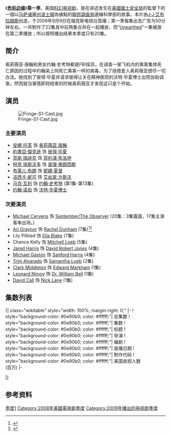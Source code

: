 {{Link style|time=2015-12-13T12:48:04+00:00}}
{{Infobox television season
 |bgcolour = #0e90b0
 |fgcolour = #ffffff
 |season_name = 《危机边缘》第一季
 |eng_name = {{lang|en|''Fringe'' (Season 1)}}
 |show_name = [[危机边缘|危机边缘]]
 |image = [[File:Fringe_S1_Poster.jpg|250px]]
 |caption = 第一季海报
 |country = 美国
 |network = [[福克斯廣播公司|FOX]]
 |region_1 = {{Start date|2009|9|8}}
 |region_2 = {{Start date|2009|9|28}}
 |region_4 = {{Start date|2009|9|30}}
 |region_A = {{Start date|2009|9|8}}
 |region_B = {{Start date|2009|9|28}}
 |first_aired = {{Start date|2008|9|9}}
 |last_aired = {{End date|2009|5|12}}
 |num_episodes = 20
 |next_season = [[危机边缘_(第二季)|第二季]]
 |episode_list = [[危机边缘各集列表|危机边缘各集列表]]
}}
《'''[[危机边缘|危机边缘]]'''》'''第一季'''，美国[[科幻|科幻]][[电视剧|电视剧]]，是在讲述发生在[[美國|美國]][[國土安全局|國土安全局]]的監督下的一個以[[马萨诸塞州|马萨诸塞州]][[波士頓|波士頓]]為據點的[[聯邦調查局|聯邦調查局]]邊緣科學部的故事。本片由[[J·J·艾布拉姆斯|J·J·艾布拉姆斯]]创造，于2008年9月9日在福克斯电视台首播；第一季每集出去广告为50分钟左右，一共制作了22集其中前两集合并在一起播放，而“[[:en:Unearthed_(Fringe)|Unearthed]]”一集被放在第二季播放；所以按照播出结果本季度只有20集。

== 简介 ==
奥莉薇亚·唐翰和男友约翰·史考特都是FBI探员，在调查一架飞机内的乘客集体死亡原因的过程中约翰染上同死亡乘客一样的病毒，为了拯救爱人奥莉薇亚想尽一切办法。她找到了彼得·毕夏并请求彼得让关在精神医院的沃特·毕夏博士出院协助调查。然而就当事情即将结束的时候奥莉薇亚才发现这只是个开始。

== 演员 ==
{{See also|危机边缘角色列表}}
[[File:Fringe-S1-Cast.jpg|thumb]]
=== 主要演员 ===
* [[安娜·托芙|安娜·托芙]] 饰 [[:en:Olivia_Dunham|奥莉薇亚·唐翰]]
* [[約書亞·傑克遜|約書亞·傑克遜]] 饰 [[:en:Peter_Bishop|彼得·毕夏]]
* [[:en:Lance_Reddick|蓝斯·瑞迪克]] 饰 [[:en:List_of_Fringe_characters#Phillip_Broyles|菲利浦·布洛伊]]
* [[:en:Kirk_Acevedo|柯克·埃斯沃多]] 饰 [[:en:List_of_Fringe_characters#Charlie_Francis|查理·弗朗西斯]]
* [[:en:Blair_Brown|布莱儿·布朗]] 饰 [[:en:List_of_Fringe_characters#Nina_Sharp|妮娜·夏普]]
* [[:en:Jasika_Nicole|洁西卡·妮可]] 饰 [[:en:List_of_Fringe_characters#Astrid_Farnsworth|艾丝翠·方斯沃]]
* [[:en:Mark_Valley|马克·瓦利]] 饰 [[:en:List_of_Fringe_characters#John_Scott|约翰·史考特]] (第1集-第13集)
* [[:en:John_Noble|约翰·诺伯]] 饰 [[:en:Walter_Bishop_(Fringe)|沃特·毕夏博士]]

=== 次要演员 ===
* [[Michael_Cerveris|Michael Cerveris]] 饰 [[List_of_Fringe_characters#September_(The_Observer)|September/The Observer]] (20集：3集露面，17集主演客串出场。)
* [[Ari_Graynor|Ari Graynor]] 饰 [[List_of_Fringe_characters#Rachel_Dunham|Rachel Dunham]] (7集)<ref>{{cite web |url=http://www.buddytv.com/articles/fringe/fringe-ari-graynor-joins-the-c-24957.aspx |title=Fringe: Ari Graynor Joins the Cast, Plus Preview of "Safe" |first=Kris |last=De Leon |publisher=[[BuddyTV|BuddyTV]] |date=2008-12-02 |accessdate=2011-06-25 |archive-url=https://web.archive.org/web/20101105191507/http://www.buddytv.com/articles/fringe/fringe-ari-graynor-joins-the-c-24957.aspx |archive-date=2010-11-05 |dead-url=yes }}</ref><ref>{{cite news |url = http://insidetv.ew.com/2009/04/09/ask-ausiello-1-2/ |title = Ask Ausiello: Spoilers on 'NCIS,' 'House,' 'Grey's,' 'Numb3rs,' 'Fringe,' 'Melrose Place,' and more! |first = Michael |last = Ausiello |date = 2009-04-09 |accessdate = 2011-06-25 |work = [[Entertainment_Weekly|Entertainment Weekly]] |archive-date = 2011-06-25 |archive-url = https://web.archive.org/web/20110625171750/http://insidetv.ew.com/2009/04/09/ask-ausiello-1-2/ |dead-url = no }}</ref>
* Lily Pilblad 饰 [[List_of_Fringe_characters#Ella_Blake|Ella Blake]] (7集)
* Chance Kelly 饰 [[List_of_Fringe_characters#Mitchell_Loeb|Mitchell Loeb]] (5集)
* [[Jared_Harris|Jared Harris]] 饰 [[List_of_Fringe_characters#David_Robert_Jones|David Robert Jones]] (4集)
* [[Michael_Gaston|Michael Gaston]] 饰 [[List_of_Fringe_characters#Sanford_Harris|Sanford Harris]] (4集)
* [[Trini_Alvarado|Trini Alvarado]] 饰 [[List_of_Fringe_characters#Samantha_Loeb|Samantha Loeb]] (2集)
* [[克拉克·米德爾頓|Clark Middleton]] 饰 [[List_of_Fringe_characters#Edward_Markham|Edward Markham]] (1集)
* [[Leonard_Nimoy|Leonard Nimoy]] 饰 [[List_of_Fringe_characters#William_Bell|Dr. William Bell]] (1集)
* [[David_Call|David Call]] 饰 [[List_of_Fringe_characters#Nick_Lane|Nick Lane]] (1集)

== 集数列表 ==
{{See also|危机边缘各集列表}}
<onlyinclude>{| class="wikitable" style="width: 100%; margin-right: 0;"
|-
! style="background-color: #0e90b0; color: #ffffff;"| 总集数
! style="background-color: #0e90b0; color: #ffffff;"| 集数
! style="background-color: #0e90b0; color: #ffffff;"| 标题
! style="background-color: #0e90b0; color: #ffffff;"| 导演
! style="background-color: #0e90b0; color: #ffffff;"| 编剧
! style="background-color: #0e90b0; color: #ffffff;"| 首播日期
! style="background-color: #0e90b0; color: #ffffff;"| 制作代码
! style="background-color: #0e90b0; color: #ffffff;"| 美国收视人数<br>(百万)
|-
{{Episode list/sublist|危機邊緣各集列表
 |EpisodeNumber = 1
 |EpisodeNumber2 = 1
 |Title = [[:en:Pilot_(Fringe)|Pilot]]
 |DirectedBy = [[:en:Alex_Graves|Alex Graves]]
 |WrittenBy = [[:en:J._J._Abrams|J.J.Abrams]] & [[:en:Alex_Kurtzman|Alex Durtzman]] & [[:en:Roberto_Orci|Roverto Orci]]
 |OriginalAirDate = {{Start date|2008|9|9}}
 |ProdCode = 276038
 |Aux4 = 9.13<ref>{{cite web |url=http://tvbythenumbers.zap2it.com/2008/09/17/top-fox-primetime-shows-september-8-14/5139 |title=Top Fox Primetime Shows, September 8–14 |first=Bill |last=Gorman |work=TV by the Numbers |date=September 17, 2008 |accessdate=December 5, 2008 |deadurl=yes |archiveurl=https://web.archive.org/web/20120126120358/http://tvbythenumbers.zap2it.com/2008/09/17/top-fox-primetime-shows-september-8-14/5139/ |archivedate=2012年1月26日 }}</ref>
 |ShortSummary =Boston Logan机场的一架飞机内的全部乘客離奇死亡，调查过程中FBI探员Olivia Dunham的男友John Scott也染上了这种病毒，Olivia去寻找Perter Bishop請他把Walter Bishop博士从医院中带出来研制解药，成功的救活了John；然而Olivia发现John和研制毒品的人有关联，全员逮捕John的时候发生车祸，John死前留下问题望Olivia仔细思考。
 |LineColor = 0e90b0
}}
{{Episode list/sublist|危機邊緣各集列表
 |EpisodeNumber = 2
 |EpisodeNumber2 = 2
 |Title = [[:en:The_Same_Old_Story_(Fringe)|The Same Old Story]]
 |DirectedBy = [[:en:Paul_A._Edwards|Paul Edwards]]
 |WrittenBy = [[:en:Jeff_Pinkner|Jeff Pinker]] & J. J. Abrams & Alex Kurtzman & Roberto Orci
 |OriginalAirDate = {{Start date|2008|9|16}}
 |ProdCode = 3T7651
 |Aux4 = 13.27<ref>{{cite web |url=http://tvbythenumbers.zap2it.com/2008/09/23/top-fox-primetime-shows-september-15-21/5291 |title=Top Fox Primetime Shows, September 15–21 |first=Bill |last=Gorman |work=TV by the Numbers |date=September 23, 2008 |accessdate=December 5, 2008 |deadurl=yes |archiveurl=https://web.archive.org/web/20120124175547/http://tvbythenumbers.zap2it.com/2008/09/23/top-fox-primetime-shows-september-15-21/5291/ |archivedate=2012年1月24日 }}</ref>
 |ShortSummary =联邦调查局接到一个离奇案子，上司Phillip Broyles让Olivia Dunham和Bishop父子来调查；一个女子在医院刚刚产下一名婴儿并死亡，然而死前她否认自己怀孕而且产下的婴儿不久便老死；调查后发现此案和之前受害者中央内分泌腺被切除的案件有关，经过调查分析发现凶手是一个生长老化十分快速的人，因此需要中央内分泌腺来防止衰老。
 |LineColor = 0e90b0
}}
{{Episode list/sublist|危機邊緣各集列表
 |EpisodeNumber = 3
 |EpisodeNumber2 = 3
 |Title = [[:en:The_Ghost_Network_(Fringe)|The Ghost Network]]
 |DirectedBy = [[:en:Fred_Toye|Frederick E. O. Toye]]
 |WrittenBy = [[:en:David_H._Goodman|David H.Goodman]] & J. R. Orci
 |OriginalAirDate = {{Start date|2008|9|23}}
 |ProdCode = 3T7652
 |Aux4 = 9.42<ref>{{cite web |url=http://tvbythenumbers.zap2it.com/2008/09/30/top-fox-primetime-shows-september-22-28/5421 |title=Top Fox Primetime Shows, September 22–28 |first=Bill |last=Gorman |work=TV by the Numbers |date=September 30, 2008 |accessdate=December 5, 2008 |deadurl=yes |archiveurl=https://web.archive.org/web/20120127054035/http://tvbythenumbers.zap2it.com/2008/09/30/top-fox-primetime-shows-september-22-28/5421/ |archivedate=2012年1月27日 }}</ref>
 |ShortSummary =一辆公交车内的人因空气固化而窒息而死，经调查有人放置气体后下车；而一个叫Roy McComb一直能預见一些事故的画面，而这些画面都是之前发生的事故，部分还是没有对外公开的，在Walter Bishop博士的研究下发现Roy McComb是一个鬼网接收器，他们猜测使用者并不知道还有第三者可以收听，决定借助这个优势破坏对方行动，在全员努力下他们接获了一个硬币大小的东西；Phillip Broyles偷偷的将此物交给Nina Sharp并警告妮娜离Olivia远点。
 |LineColor = 0e90b0
}}
{{Episode list/sublist|危機邊緣各集列表
 |EpisodeNumber = 4
 |EpisodeNumber2 = 4
 |Title = [[:en:The_Arrival_(Fringe)|The Arrival]]
 |DirectedBy = Paul Edwards
 |WrittenBy = J. J. Abrams & Jeff Pinkner
 |OriginalAirDate = {{Start date|2008|9|30}}
 |ProdCode = 3T7653
 |Aux4 = 9.91<ref>{{cite web |url=http://tvbythenumbers.zap2it.com/2008/10/07/top-fox-primetime-shows-september-29-october-5/5916 |title=Top Fox Primetime Shows, September 29–October 5 |first=Bill |last=Gorman |work=TV by the Numbers |date=October 7, 2008 |accessdate=December 5, 2008 |deadurl=yes |archiveurl=https://web.archive.org/web/20101121123740/http://tvbythenumbers.zap2it.com/2008/10/07/top-fox-primetime-shows-september-29-october-5/5916 |archivedate=2010年11月21日 }}</ref>
 |ShortSummary =一个神秘的圆柱体出现在纽约工地，从地下来鑽出來，事发当时边上有一个奇怪的人；Walter Bishop等人在调查的时候有人想抢走此物，Olivia从一个同行朋友处了解到20年前也出现过一个这样的东西而且最后在地面消失；Olivia发现在20年前的事故现场出现的人在2个星期前也出现在医院，并把此事告诉上司Phillip，Phillip则告诉目前发现神秘男子出现在36个事故现场，这些事故则都和规律计划有关联。他被称为“观察者”(Observer)；突然Walter将圆柱体藏起来说是帮助朋友并声称要保护圆柱体48小时不被发现，根据Walter形容帮助的那位朋友应该就是“观察者”；而Peter被抓走，Walter声称Peter能找到圆柱体，必须赶快过去保护圆柱体，最后圆柱体再次回到地下。事后Peter问Walter为何自己知道圆柱体在哪，这使得Walter回憶起Peter小时候车祸的事情。Walter说真正拯救Peter的就是那个“观察者”；而Olivia在家里看到了John。
 |LineColor = 0e90b0
}}
{{Episode list/sublist|危機邊緣各集列表
 |EpisodeNumber = 5
 |EpisodeNumber2 = 5
 |Title = [[:en:Power_Hungry_(Fringe)|Power Hungry]]
 |DirectedBy = [[:en:Christopher_Misiano|Christopher Misiano]]
 |WrittenBy = [[:en:Jason_Cahill|Jason Cahill]] & [[:en:Julia_Cho|Julia Cho]]
 |OriginalAirDate = {{Start date|2008|10|14}}
 |ProdCode = 3T7654
 |Aux4 = 9.16<ref>{{cite web |url=http://tvbythenumbers.zap2it.com/2008/10/21/top-fox-primetime-shows-october-13-19/6672 |title=Top Fox Primetime Shows, October 13–19 |first=Bill |last=Gorman |work=TV by the Numbers |date=October 21, 2008 |accessdate=December 5, 2008 |deadurl=yes |archiveurl=https://www.webcitation.org/66ieWUFIS?url=http://tvbythenumbers.zap2it.com/2008/10/21/top-fox-primetime-shows-october-13-19/6672 |archivedate=2012年4月6日 }}</ref>
 |ShortSummary =一台电梯突然失控坠落致娄底楼低，电梯内的乘客全部死亡；然而调查后发现所有人都是在电梯跌到底前被电死的，经过Walter Bishop一行人调查发现一个叫Joseph Meegar(Ebon Moss-Bachrach饰)导致这一切，Joseph Meegar被科学家做了非法的[[人体实验|人体实验]]从而拥有能力控制电力；最后他们对信鸽进行电磁追蹤成功找到Joseph Meegar以及科学家Fischer。另一方面Olivia再次看到John，Walter说这是之前那次心灵联通让他们之间建立了意识共享从而Olivia有了John的记忆，最后通过这些记忆Olivia找到了John的一个秘密调查室，里面有很多John自己调查的案子；Phillip Broyles说调查虽然没有搞清John为谁工作，但是可以确定John认识科学家Fischer，也對形式 (Pattern)有所認識。
 |LineColor = 0e90b0
}}
{{Episode list/sublist|危機邊緣各集列表
 |EpisodeNumber = 6
 |EpisodeNumber2 = 6
 |Title = [[:en:The_Cure_(Fringe)|The Cure]]
 |DirectedBy = [[:en:Bill_Eagles|Bill Eagles]]
 |WrittenBy = [[:en:Felicia_D._Henderson|Felicia D.Henderson]] & [[:en:Brad_Caleb_Kane|Brad Caleb Kane]]
 |OriginalAirDate = {{Start date|2008|10|21}}
 |ProdCode = 3T7655
 |Aux4 = 8.91<ref>{{cite web |url=http://tvbythenumbers.zap2it.com/2008/10/29/top-fox-primetime-shows-october-20-26/7126 |title=Top Fox Primetime Shows, October 20–26 |first=Robert |last=Seidman |work=TV by the Numbers |date=October 29, 2008 |accessdate=December 5, 2008 |deadurl=yes |archiveurl=https://web.archive.org/web/20110208024128/http://tvbythenumbers.zap2it.com/2008/10/29/top-fox-primetime-shows-october-20-26/7126 |archivedate=2011年2月8日 }}</ref>
 |ShortSummary =一个女人在失踪后突然出现在一家餐馆，然而包括这个女人所有在场者都离奇死亡，Walter觉得这个女人放出的辐射导致这一切；在做调查后发现死者生前患了一种十分严重且难以治疗的病然后突然康复，Olivia一行人得知类似情况的患者也失终了，而Walter觉得有人用这些患者制作辐射体武器。事情解决后回家的Olivia收到一封祝她生日快乐的贺卡。
 |LineColor = 0e90b0
}}
{{Episode list/sublist|危機邊緣各集列表
 |EpisodeNumber = 7
 |EpisodeNumber2 = 7
 |Title = [[:en:In_Which_We_Meet_Mr._Jones_(Fringe)|In Which We Meet Mr. Jones]]
 |DirectedBy = [[:en:Brad_Anderson_(director)|Brad Anderson]]
 |WrittenBy = J. J. Abrams & Jeff Pinkner
 |OriginalAirDate = {{Start date|2008|11|11}}
 |ProdCode = 3T7656
 |Aux4 = 8.61<ref>{{cite web |url=http://tvbythenumbers.zap2it.com/2008/11/18/top-fox-primetime-shows-november-10-16-2008/8363 |title=Top Fox Primetime Shows, November 10–16, 2008 |first=Robert |last=Seidman |work=TV by the Numbers |date=November 18, 2008 |accessdate=December 5, 2008 |deadurl=yes |archiveurl=https://web.archive.org/web/20120124144810/http://tvbythenumbers.zap2it.com/2008/11/18/top-fox-primetime-shows-november-10-16-2008/8363/ |archivedate=2012年1月24日 }}</ref>
 |ShortSummary =Broyles的朋友兼同事Mitchell Loeb在和Broyles谈论之前一次任务失败的事情的时候突然晕倒，在做手术的时候发现Loeb的心脏上有个生物，通过这个生物的DNA序列和Olivia想起跟John有关的案子，向Broyles求助。得知在德国监狱中的David Rebert Jones有可能知道关于这个生物的資料。
 |LineColor = 0e90b0
}}
{{Episode list/sublist|危機邊緣各集列表
 |EpisodeNumber = 8
 |EpisodeNumber2 = 8
 |Title = [[:en:The_Equation_(Fringe)|The Equation]]
 |DirectedBy = [[:en:Gwyneth_Horder-Payton|Gwyneth Horder-Payton]]
 |WrittenBy = J. R. Orci & David H. Goodman
 |OriginalAirDate = {{Start date|2008|11|18}}
 |ProdCode = 3T7657
 |Aux4 = 9.18<ref>{{cite web |url=http://tvbythenumbers.zap2it.com/2008/11/25/top-fox-primetime-shows-november-17-23/8769 |title=Top Fox Primetime Shows, November 17–23, 2008 |first=Robert |last=Seidman |work=TV by the Numbers |date=November 25, 2008 |accessdate=December 5, 2008 |deadurl=yes |archiveurl=https://web.archive.org/web/20120130081336/http://tvbythenumbers.zap2it.com/2008/11/25/top-fox-primetime-shows-november-17-23/8769/ |archivedate=2012年1月30日 }}</ref>
 |ShortSummary =一个孩子在父亲的眼下奇怪失踪，Walter发现有人想借助孩子的能力解开一个数学公式，在众人的努力下，孩子成功被找回，但是公式被解开，原来这个公式可以产生穿越任何物体的效果。
 |LineColor = 0e90b0
}}
{{Episode list/sublist|危機邊緣各集列表
 |EpisodeNumber = 9
 |EpisodeNumber2 = 9
 |Title = [[:en:The_Dreamscape_(Fringe)|The Dreamscape]]
 |DirectedBy = Frederick E. O. Toye
 |WrittenBy = [[:en:Zack_Whedon|Zack Whedon]] & Julia Cho
 |OriginalAirDate = {{Start date|2008|11|25}}
 |ProdCode = 3T7658
 |Aux4 = 7.70<ref>{{cite web |url=http://tvbythenumbers.zap2it.com/2008/12/03/top-fox-primetime-shows-november-24-30-2008/9120 |title=Top Fox Primetime Shows, November 24–30, 2008 |first=Robert |last=Seidman |work=TV by the Numbers |date=December 3, 2008 |accessdate=December 5, 2008 |deadurl=yes |archiveurl=https://web.archive.org/web/20120128142918/http://tvbythenumbers.zap2it.com/2008/12/03/top-fox-primetime-shows-november-24-30-2008/9120/ |archivedate=2012年1月28日 }}</ref>
 |ShortSummary =一个Massive Dynamic的员工离奇死亡，Olivia调查后发现可能和Massive Dynamic公司有关，为了了解真相Olivia请求Walter让她进入John的记忆。事后Walter告诉Olivia进入John的记忆十分危险，且不能和John交流，然而Olivia收到一封来自John Scott的邮件，内容是“我在餐厅看见你了”(I saw you. In the restaurant)。
 |LineColor = 0e90b0
}}

{{Episode list/sublist|危機邊緣各集列表
 |EpisodeNumber = 10
 |EpisodeNumber2 = 10
 |Title = [[:en:Safe_(Fringe)|Safe]]
 |DirectedBy = [[:en:Michael_Zinberg|Michael Zinberg]]
 |WrittenBy = David H. Goodman & Jason Cahill
 |OriginalAirDate = {{Start date|2008|12|2}}
 |ProdCode = 3T7659
 |Aux4 = 8.54<ref>{{cite web |url=http://tvbythenumbers.zap2it.com/2008/12/09/top-fox-primetime-shows-december-1-7-2008/9378 |title=Ratings: Top Fox Primetime Shows December 1–7, 2008 |first=Robert |last=Seidman |work=TV by the Numbers |date=December 9, 2008 |accessdate=December 10, 2008 |deadurl=yes |archiveurl=https://web.archive.org/web/20120126185533/http://tvbythenumbers.zap2it.com/2008/12/09/top-fox-primetime-shows-december-1-7-2008/9378/ |archivedate=2012年1月26日 }}</ref>
 |ShortSummary =深夜四名黑衣人帶著設備穿透銀行保險箱的牆壁(第8集最後完成的設備)，想要竊取保險箱，但意外發生其中一名黑衣人被卡在牆壁中。Walter屍檢後發現屍體帶有微量輻，之後Peter在與Olivia聊天時發現Walter夢話中的數字與保險箱編號有關，而後來Walter想起保險箱內存放的物品是自己23年前存入的，內容是可穿越/傳送的機器零件，於此同時遠在德國監獄的David Rebert Jones從監獄中消失。
 |LineColor = 0e90b0
}}
{{Episode list/sublist|危機邊緣各集列表
 |EpisodeNumber = 11
 |EpisodeNumber2 = 11
 |Title = [[:en:Bound_(Fringe)|Bound]]
 |DirectedBy = Frederick E. O. Toye
 |WrittenBy = J. J. Abrams & Jeff Pinkner & Alex Kurtzman & Roberto Orci
 |OriginalAirDate = {{Start date|2009|1|20}}
 |ProdCode = 3T7660
 |Aux4 = 11.96<ref>{{cite web |url=http://tvbythenumbers.zap2it.com/2009/01/27/top-fox-primetime-shows-january-19-25-2009/11632 |title=Top Fox Primetime Shows, January 19–25, 2009 |first=Robert |last=Seidman |date=January 27, 2009 |work=TV by the Numbers |accessdate=January 28, 2009 |archive-date=2012-02-21 |archive-url=https://www.webcitation.org/65bxyY0XQ?url=http://tvbythenumbers.zap2it.com/2009/01/27/top-fox-primetime-shows-january-19-25-2009/11632 |dead-url=yes }}</ref>
 |ShortSummary =Olivia被綁架且綁匪抽取了脊髓液，在成功逃離之後卻被與Olivia有過節且被上層派來監督的Harris針對。另一邊，在波士頓大學正在進行一場傳染病菌相關的研究，主講的教授突然倒地並從口中爬出不明生物，Olivia在調查中無意間發現綁架自己的人正是FBI中的同事Mitchell，並前往其家中。Mitchell在被捕之後承認了所做的一切，並說Olivia搞砸了一切，綁架她是為了救她。
 |LineColor = 0e90b0
}}
{{Episode list/sublist|危機邊緣各集列表
 |EpisodeNumber = 12
 |EpisodeNumber2 = 12
 |Title = [[:en:The_No-Brainer_(Fringe)|The No-Brainer]]
 |DirectedBy = [[:en:John_Polson|John Polson]]
 |WrittenBy = David H. Goodman & Brad Caleb Kane
 |OriginalAirDate = {{Start date|2009|1|27}}
 |ProdCode = 3T7661
 |Aux4 = 11.62<ref>{{cite web |url=http://tvbythenumbers.zap2it.com/2009/02/03/super-bowl-xliii-and-american-idol-lead-weekly-broadcast/12085 |title=Super Bowl XLIII and ''American Idol'' lead weekly broadcast |work=TV by the Numbers |first=Robert |last=Seidman |date=February 3, 2009 |accessdate=February 3, 2009 |archive-date=2012-04-06 |archive-url=https://www.webcitation.org/66ieabvAW?url=http://tvbythenumbers.zap2it.com/2009/02/03/super-bowl-xliii-and-american-idol-lead-weekly-broadcast/12085 |dead-url=yes }}</ref>
 |ShortSummary =一名男孩在電腦前玩手機，此時螢幕彈跳出「WHAT'S THAT NOISE」，少年按下Click me之後畫面出現各種閃爍跳耀的畫面，少年彷彿被催眠般的呆滯盯著螢幕，過沒多久螢幕疑緩慢地出現一隻白色的手抓住少年的頭。少年的屍體被送往Walter的實驗室，並查出死亡原因是腦部液化，隨後，一名汽車銷售員也是同樣的死亡方式死在公司中，再接著是少年好友的繼父...
 |LineColor = 0e90b0
}}
{{Episode list/sublist|危機邊緣各集列表
 |EpisodeNumber = 13
 |EpisodeNumber2 = 13
 |Title = [[:en:The_Transformation_(Fringe)|The Transformation]]
 |DirectedBy = Brad Anderson
 |WrittenBy = Zack Whedon & J. R. Orci
 |OriginalAirDate = {{Start date|2009|2|3}}
 |ProdCode = 3T7662
 |Aux4 = 12.78<ref>{{cite web |url=http://tvbythenumbers.zap2it.com/2009/02/10/american-idol-grammy-awards-and-60-minutes-lead-weekly-viewing/12518 |title=''American Idol'', Grammy Awards and ''60 Minutes'' lead weekly viewing |work=TV by the Numbers |first=Robert |last=Seidman |date=February 10, 2009 |accessdate=February 10, 2009 |archive-date=2012-04-06 |archive-url=https://www.webcitation.org/66iebOFZb?url=http://tvbythenumbers.zap2it.com/2009/02/10/american-idol-grammy-awards-and-60-minutes-lead-weekly-viewing/12518 |dead-url=yes }}</ref>
 |ShortSummary =一般正在飛行中的飛機，其中一名乘客突然鼻血不止，之後驚恐的要求空姐幫忙收集鎮定相關的藥劑，並將自己關進廁所中，但最後還是變身成背後長滿長刺的怪物，導致該班機墜毀無人生還。FBI介入調查，怪物的屍體被送往Walter的實驗室，驗屍時意外發現手掌裡被嵌入了一塊玻璃磁盤(同John Scott)，此時才被告知當初John的屍體一直被保存研究，後來為了調查真相再次進入John的記憶中，在記憶中被告知他們隸屬於國家安全局下專門執行不被承認的秘密任務，目的是為了獵殺製造恐怖生物化學武器並高價販售的「Conrad」。
 |LineColor = 0e90b0
}}
{{Episode list/sublist|危機邊緣各集列表
 |EpisodeNumber = 14
 |EpisodeNumber2 = 14
 |Title = [[:en:Ability_(Fringe)|Ability]]
 |DirectedBy = [[:en:Norberto_Barba|Norverto Barba]]
 |WrittenBy = 故事：[[:en:Glen_Whitman|Glen Whitman]] & [[:en:Robert_Chiappetta|Robert Chiappetta]]<br>电视剧本: David H. Goodman
 |OriginalAirDate = {{Start date|2009|2|10}}
 |ProdCode = 3T7663
 |Aux4 = 9.83<ref>{{cite web |url=http://tvbythenumbers.zap2it.com/2009/02/18/top-fox-primetime-shows-february-9-15-2009/13039 |title=Top Fox Primetime Shows, February 9–15, 2009 |work=TV by the Numbers |first=Robert |last=Seidman |date=February 18, 2009 |accessdate=February 18, 2009 |archive-date=2012-04-06 |archive-url=https://www.webcitation.org/66iec4UCF?url=http://tvbythenumbers.zap2it.com/2009/02/18/top-fox-primetime-shows-february-9-15-2009/13039 |dead-url=yes }}</ref>
|ShortSummary =Jones從德國監獄逃出後，似乎細胞分解重組對他的身體產生了強大的影響力。街頭書報亭的一位攤主在接收了一張2元美金的紙幣後發生了異變，全身上下的孔洞發生閉合，最終窒息而亡。Walter驗屍後得知是一種病毒造成全生孔洞閉合，而Olivia與Peter根據線索找到了一本Z.F.T的手稿。Jones自動來到FBI辦公大廳要求求見Olivia，並要Olivia通過一個測試，這樣才會告知她安裝含有該病毒的炸彈位置。Peter做了手腳偽裝讓Olivia通過測試並取得炸彈位置。
 |LineColor = 0e90b0
}}
{{Episode list/sublist|危機邊緣各集列表
 |EpisodeNumber = 15
 |EpisodeNumber2 = 15
 |Title = [[:en:Inner_Child_(Fringe)|Inner Child]]
 |DirectedBy = Frederick E. O. Toye
 |WrittenBy = Brad Caleb Kane & Julia Cho
 |OriginalAirDate = {{Start date|2009|4|7}}
 |ProdCode = 3T7664
 |Aux4 = 9.88<ref>{{cite web|url=http://tvbythenumbers.zap2it.com/2009/04/14/top-fox-primetime-shows-april-6-12-2009/16724|title=Top Fox Primetime Shows, April 6–12, 2009|last=Seidman|first=Robert|work=TV by the Numbers|date=April 14, 2009|accessdate=May 2, 2009|archive-date=2012-04-06|archive-url=https://www.webcitation.org/66iecSLDh?url=http://tvbythenumbers.zap2it.com/2009/04/14/top-fox-primetime-shows-april-6-12-2009/16724/|dead-url=yes}}</ref>
|ShortSummary =一座超過半世紀的老舊廢棄大樓即將拆除，在查檢過程中意外的在大樓密室中發現一位光頭小男孩，與此同時Charlie收到消息，一名稱為藝術家的連環殺手再度出現。查案過程中Olivia意外地在事發前從光頭小男孩那取得受害者名字或案發地址...等訊息，Olivia認為光頭小男孩與連環殺手有某種關聯。
 |LineColor = 0e90b0
}}
{{Episode list/sublist|危機邊緣各集列表
 |EpisodeNumber = 16
 |EpisodeNumber2 = 16
 |Title = [[:en:Unleashed_(Fringe)|Unleashed]]
 |DirectedBy = Brad Anderson
 |WrittenBy = Zack Whedon & J. R. Orci
 |OriginalAirDate = {{Start date|2009|4|14}}
 |ProdCode = 3T7665
 |Aux4 = 10.15<ref>{{cite web|url=http://tvbythenumbers.zap2it.com/2009/04/21/top-fox-primetime-shows-april-13-19-2009/17141|title=Top Fox Primetime Shows, April 13–19, 2009|last=Seidman|first=Robert|work=TV by the Numbers|date=April 21, 2009|accessdate=May 2, 2009|archive-date=2012-04-06|archive-url=https://www.webcitation.org/66iedWAYr?url=http://tvbythenumbers.zap2it.com/2009/04/21/top-fox-primetime-shows-april-13-19-2009/17141|dead-url=yes}}</ref>
|ShortSummary =一群維護動物權益的激進者闖入一個以動物做化妝品試用實驗的公司，並放出了所有被實驗的動物，包含某種不知名的生物，意外遭受襲擊全數死亡。Olivia等人介入調查，Walter在屍體上及被襲擊的Charlie身上取得該不知名生物的毛髮，意外讓Walter想起20年前自己曾經意圖製造的生物，並在屍檢中發現該生物在傷害獵物的同時還會在獵物身上產卵，被襲擊的Charlie僅剩16小時，Walter決定用該生物的幼蟲來誘捕，以獲取血液來拯救Charlie。
 |LineColor = 0e90b0
}}
{{Episode list/sublist|危機邊緣各集列表
 |EpisodeNumber = 17
 |EpisodeNumber2 = 17
 |Title = [[:en:Bad_Dreams_(Fringe)|Bad Dreams]]
 |DirectedBy = [[:en:Akiva_Goldsman|Akiva Goldsman]]
 |WrittenBy = Akiva Goldsman
 |OriginalAirDate = {{Start date|2009|4|21}}
 |ProdCode = 3T7666
 |Aux4 = 9.89<ref>{{cite web|url=http://tvbythenumbers.zap2it.com/2009/04/28/top-fox-primetime-shows-april-20-26-2009/17582|title=Top Fox Primetime Shows, April 20–26, 2009|last=Seidman|first=Robert|work=TV by the Numbers|date=April 28, 2009|accessdate=May 2, 2009|archive-date=2012-04-06|archive-url=https://www.webcitation.org/66ieeERAJ?url=http://tvbythenumbers.zap2it.com/2009/04/28/top-fox-primetime-shows-april-20-26-2009/17582|dead-url=yes}}</ref>
|ShortSummary =Olivia在夢中夢到自己在地鐵內將一個母親推入軌道，新聞將該案件判定為自殺但Olivia卻覺得有異，Broyles給Olivia 24小時的時間處理。接著，Olivia又夢到在餐廳中自己迫使一名妻子拿餐刀刺殺自己的丈夫，隨後透過餐廳負責人的口供得知一名嫌疑人Nick。Olivia發現Nick小時候參加過Walter的同事Bell的試驗，獲得了影響他人情感的能力，並懷疑自己也參加過相同的實驗。
 |LineColor = 0e90b0
}}
{{Episode list/sublist|危機邊緣各集列表
 |EpisodeNumber = 18
 |EpisodeNumber2 = 18
 |Title = [[:en:Midnight|Midnight]]
 |DirectedBy = [[:en:Bobby_Roth|Bobby Roth]]
 |WrittenBy = [[:en:J._H._Wyman|J. H. Whyman]] & [[:en:Andrew_Kreisberg|Andrew Kreisberg]]
 |OriginalAirDate = {{Start date|2009|4|28}}
 |ProdCode = 3T7667
 |Aux4 = 9.62<ref>{{cite web|url=http://tvbythenumbers.zap2it.com/2009/05/06/top-fox-primetime-shows-april-27-may-3-2009/18176|title=Top Fox Primetime Shows, April 27 – May 3, 2009|last=Seidman|first=Robert|work=TV by the Numbers|date=May 6, 2009|accessdate=May 6, 2009|archive-date=2012-04-06|archive-url=https://www.webcitation.org/66iegyAua?url=http://tvbythenumbers.zap2it.com/2009/05/06/top-fox-primetime-shows-april-27-may-3-2009/18176|dead-url=yes}}</ref>
|ShortSummary =一名妻子出差回來發現丈夫遭到謀殺且脊髓外露，之後陸續又發現多名受害者是相同的死法，Walter驗屍後發現這些死者們的脊髓液被吸光了，且被感染了一種已經滅絕的梅毒病毒。透過CDC取得一名科學家，科學家要求Olivia救回自己被綁架的妻子，並以此條件交換所知的所有訊息。隨著案件進行中，Olivia確認了自己小時候也參加了該試驗。
 |LineColor = 0e90b0
}}
{{Episode list/sublist|危機邊緣各集列表
 |EpisodeNumber = 19
 |EpisodeNumber2 = 19
 |Title = [[:en:The_Road_Not_Taken_(Fringe)|The Road Not Taken]]
 |DirectedBy = Frederick E. O. Toye
 |WrittenBy = 故事：Akiva Goldsman<br>电视剧本: Jeff Pinkner & J. R. Orci
 |OriginalAirDate = {{Start date|2009|5|5}}
 |ProdCode = 3T7668
 |Aux4 = 9.25<ref>{{cite web|url=http://tvbythenumbers.zap2it.com/2009/05/12/top-fox-primetime-shows-may-4-10-2009/18553|title=Top Fox Primetime Shows, May 4–10, 2009|last=Seidman|first=Robert|work=TV by the Numbers|date=May 12, 2009|accessdate=May 12, 2009|archive-date=2012-04-06|archive-url=https://www.webcitation.org/66ieikyes?url=http://tvbythenumbers.zap2it.com/2009/05/12/top-fox-primetime-shows-may-4-10-2009/18553|dead-url=yes}}</ref>
|ShortSummary =一名女子激動的搭上公車，並在路途中情緒不穩的要求下車，下車沒多久後自己便發生自爆。Olivia發現自己開始產生幻覺，看到了與正在發生的事有些微不同的情形，Walter告知這些幻覺有可能是Olivia做不同選擇時，產生的結果，與此同時Walter澄清自己與Z.F.T的關係。一直出現默默在旁的「觀察者」對Walter說時間到了，並將Walter帶走。
 |LineColor=0e90b0
}}
{{Episode list/sublist|危機邊緣各集列表
 |EpisodeNumber = 20
 |EpisodeNumber2 = 20
 |Title = [[:en:There_is_More_Than_One_of_Everything|There is More Then One of Everything]]
 |DirectedBy = Brad Anderson
 |WrittenBy = 故事：Akiva Goldsman & [[:en:Bryan_Burk|Bryan Burk]]<br>电视剧本: Jeff Pinkner & J. H. Wyman
 |OriginalAirDate = {{Start date|2009|5|12}}
 |ProdCode = 3T7669
 |Aux4 = 9.28<ref>{{cite web|url=http://tvbythenumbers.zap2it.com/2009/05/19/top-fox-primetime-shows-may-11-17-2009/19089|title=Top Fox Primetime Shows, May 11–17, 2009|last=Seidman|first=Robert|work=TV by the Numbers|date=May 19, 2009|accessdate=May 20, 2009|archive-date=2012-04-06|archive-url=https://www.webcitation.org/66iejT6Fb?url=http://tvbythenumbers.zap2it.com/2009/05/19/top-fox-primetime-shows-may-11-17-2009/19089|dead-url=yes}}</ref>
|ShortSummary =巨大動力的首席營運長Nina Sharp被襲擊，好在救回一命，在調查中得知攻擊者是David Robert Jones，攻擊Nina是為了取得William Bell放在Nina身上的一種能源電池，David Robert Jones要利用該能源大開穿越平行宇宙的門，Nina提出Olivia幫她取回能源電池則她安排Olivia與William Bell見面。與此同時，觀察者要求Walter將兩個世界的開口關上，並將Walter帶往他曾經居住過的房子找回對於此的記憶。Nina通知Olivia到曼哈頓與William Bell見面。
 |LineColor = 0e90b0
}}
|}</onlyinclude>

==参考资料==
{{Reflist|colwidth=30em}}

{{危机边缘}}

{{DEFAULTSORT:Fringe (season 1)}}
[[Category:危机边缘|季度1]]
[[Category:2008年美國電視劇季度|Category:2008年美國電視劇季度]]
[[Category:2009年播出的电视剧季度|Category:2009年播出的电视剧季度]]